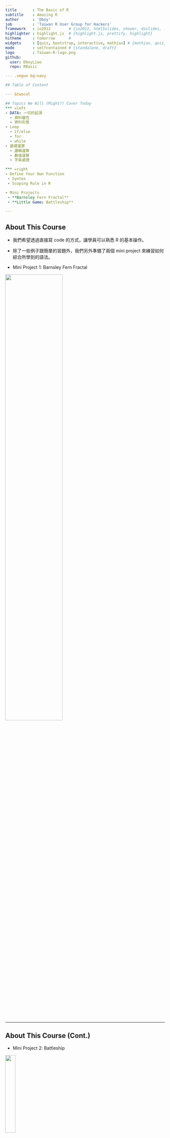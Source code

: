 ```yaml
---
title       : The Basic of R
subtitle    : Amazing R
author      : 'Dboy'
job         : 'Taiwan R User Group for Hackers'
framework   : io2012        # {io2012, html5slides, shower, dzslides, ...}
highlighter : highlight.js  # {highlight.js, prettify, highlight}
hitheme     : tomorrow      # 
widgets     : [quiz, bootstrap, interactive, mathjax] # {mathjax, quiz, bootstrap}
mode        : selfcontained # {standalone, draft}
logo        : Taiwan-R-logo.png
github:
  user: DboyLiao
  repo: RBasic

--- .segue bg:navy

## Table of Content

--- &twocol

## Topics We Will (Might?) Cover Today
*** =left
- DATA: 一切的起源
  - 資料屬性
  - 資料形態
- Loop
  - if/else
  - for
  - while
- 基礎運算
  - 邏輯運算
  - 數值運算
  - 字串處理

*** =right
- Define Your Own Function
 - Syntex
 - Scoping Rule in R

- Mini Projects
 - **Barnsley Fern Fractal**
 - **Little Game: Battleship**

---
```


## About This Course

- 我們希望透過直接寫 code 的方式，讓學員可以熟悉 R 的基本操作。

- 除了一些例子跟簡單的習題外，我們另外準備了兩個 mini project 來練習如何綜合所學到的語法。

- Mini Project 1: Barnsley Fern Fractal

<img src="assets/img/Barnsley.gif" height="60%" width="60%" />

--- 

## About This Course (Cont.)

- Mini Project 2: Battleship

<img src="assets/img/battle_ship.gif" height="25%" width="25%" />

---

## Learning Pace

- 如果你沒什麼程式經驗，那可以跟著講解的進度一步一步來。

- 如果你本身已經有一些程式經驗，只是需要練習語法，強烈建議直接跳到後面去。
> 1. 為達到最大的練習量，兩個 mini project 希望都**不要**使用我們提供之模板。
> 2. 如果碰到什麼問題，基本上往前面找應該都能找到需要的方法。
> 3. Go Go Go!!

---

## Before We Start
It is good to have some handy commands at hands.
- rm() / ls()
  - rm(list = ls()): clear all objects in Global Enviroment.
- getwd() / setwd()
- memory.size() / memory.limit(): This is for **Windows user only**.
- ? / ??: The helper function. (ex: ?memory.size)
- length()
- class()
- as- and is- functions. (ex: as.numeric, is.array, as.data.frame, etc)

---

## Before We Start
It is good to have some handy commands at hands.
- rm() / ls()
  - rm(list = ls()): clear all objects in Global Enviroment.
- getwd() / setwd()
- memory.size() / memory.limit(): This is for **Windows user only**.
- ? / ??: The helper function. (ex: ?memory.size)
- length()
- class()
- as- and is- functions. (ex: as.numeric, is.array, as.data.frame, etc)

`as 與 is 系列函數真的太多，有興趣的學員可以使用 ? 來查詢相關函式。`

--- .segue bg:navy

## Data: Where the Story Begins

--- &twocol

## DATA: 一切的起源
*** =left
以資料屬性來分：
- Character (字串)
- Integer (整數)
- Numeric (雙浮點數 / 實數)
- Logical (邏輯值)
- Complex (複數)

*** =right
以資料形態來分：
- 一般變數
- Vector
- Matrix (Array)
- Factor and Data Frame

---

## 基本賦值語法
```r
(x <- 'R is easy to learn!')
(y <- 3)
(z <- pi)
(k <- 1 + 2i)
```


---

## Logical

```r
bol1 <- T
bol2 <- TRUE
bol3 <- F
bol1 == bol2
bol1 & bol2
bol3 | 4 > 5 
```

---

## Logical (續)

```r
4 > 2
1 >= 2
'Dboy' == 'Dboy'
a <- NA
a == NA     # 要用 is.na(a) 才會回傳 TRUE。(另外還有 is.nan)
```

---

## If Loop

### if / else
Syntex:

    if (condition_1){
        #Do something here....
    } else if (conditon_2){
        #Do something here
    } else {
        #Do something here
    }


Note: **else if** and **else** are optional.

---

## If Loop (Cont.)

Exercise:

1. 定義一個變數 value，並隨意給予一個數值。

2. 寫個 **if**/**else if**/**else** 迴圈:

   1. 若 value > 100 或 < -100，執行 print('Extreme')。
   
   2. 若 value <= 60 且 value >= 40，執行 print('Median')。
   
   3. 其餘狀況，執行 print('Normal')

--- 

## Coding Style for If Loop

以下 2 個片段的 code 是等價的，但我們最推薦第一種寫法。

```r
value <- 5
if (value > 4){
        print('The value is greater than 4')
} else if (2 < value & value <= 4){
        print('The value is greater than 2 and no greater than 4.')
} else {
        print('The value is no greater than 2.')
}
```

---

## Coding Style for If Loop (Cont.)

    value <- 5
    {
            if (value > 4)
                    print('The value is greater than 4')
            else if (2 < value & value <= 4)
                    print('The value is greater than 2 and no greater than 4.')
            else
                    print('The value is no greater than 2.')
    }

> 1. 當然，如果你是 Python 的重度愛好者，要寫成這樣我也不反對啦~(攤手)
> 2. 我自己是覺得第一種比較好看!(自以為狀態啟動)
> 3. 特別注意到的是，如果把 { } 去掉，程式會出錯喔!(不一定不能跑，但有可能是錯的)

---

## For Loop

### Syntex:

    for (iterator){
        #Do something here....
    } 

### Example: 土炮 sum()

```r
# 從 1 加到 10
final_result <- 0
for (i in 1:10){
        final_result <- final_result + i
}
(final_result)
```

---

## While Loop

### Syntex:

    while (condition_1){
        #Do something here....
    } 

### Example:


    while (T){
            handsome <- readline('Are you handsome? ')
            if (handsome == 'yes'){
                    print('Really....!?')
            } else {
                    print('Now we are talking.')
                    break
            }
    }


---

## While Loop (Cont.)

<img src="assets/img/while.gif" height="60%" width="60%" />

--- .segue bg:navy

## Vector, Matrix, Factor and Data Frame

---

## **Funtime**
```r
mix_vec1 <- c('a', 2)
mix_vec2 <- c(2, T)
```
猜看看結果會如何?

(c()為 R 中建立向量的內建函式)

> 1. [1] "a" "2"
> 2. [1] 2 1
> 3. Why??

---

## Vector

- c(): concatenation function

- 範例：

```r
vec1 <- c(1, 2, 3)
vec2 <- c('a', 'b', 'c')
```

- vector 中所有元素都必須是同一種資料屬性。

- Named Vector:

```r
Bob <- c(age = 27, height = 187, weight = 80)
Bob
```

---

## Relating Methods (Vector)
- length(): 
  - 語法: **length(my_vec)**
  - 傳回 my_vect 的長度
- +, -, *, /:
  - 語法: **my_vec + other_vec**
  - 注意: R 中所有運算皆向量化。(element by element operation)
- names():
 - 語法: **names(my_vec)**
 - 傳回 my_vec 各維度的名字。
- []:
 - 語法: **my_vec[index]**
 - 傳回 my_vec 的第 index 個元素。


---

## Examples

```r
vec1 <- c(1, 2, 3)
vec2 <- c(4, 5, 6)
vec1 + vec2
vec1 - vec2
vec1 * vec2
vec1[1] + vec2[3]
```

---

## Examples (Cont.)

```r
names(Bob)
Bob['age']   # reference by name.
```


---

## Matrix

- 語法: **matrix(elements, norw, ncol, byrow = F)**
- 例子: 
```r
My_matrix1 <- matrix(1:6, 2, 3)
My_matrix2 <- matrix(1:6, 2, 3, byrow = T)
My_matrix1
My_matrix2
```

---

## Basic Operations on Matrix

- **+, -, *, /**
- 例子:
```r
My_matrix1 + My_matrix2
My_matrix1 * My_matrix2
```

---

## Basic Operation on Matrix (Cont.)

- **%*%**: Matrix Mulplication
- **t()**: Transpose
- 例子:
```r
vec <- c(1:3)
(t(vec))
```

---

## Basic Operation on Matrix (Cont.)

- **%*%**: Matrix Mulplication
- **t()**: Transpose
- 例子:


```r
my_vec <- matrix(1:3, ncol = 1) # 用 c() 也跑得動。
My_matrix1 %*% my_vec
My_matrix1 %*% t(my_vec)
```


---

## Basic Operation on Matrix (Cont.)

- **my_matrix[row_index, col_index]**
- 例子:
```r
My_matrix1[1, c(1, 3)]
My_matrix2[, c(2, 3)]
```

---

## Basic Operation on Matrix (Cont.)

- **dim()**: Dimension
- 例子:
```r
dim(My_matrix1)
```

> 1. 記得常常確認矩陣的維度。

> 2. 尤其是在做複雜的模型時，維度是個非常好的指標。

> 3. 譬如說 Neural Network 的 back-propagation。


---

## Factor and Data Frame

- R 中有很多內建資料庫，其中包括你不可以不知道的 iris 資料庫。

- 用法也很簡單，只要輸入以下指令：

```r
data(iris)
head(iris)
```

---

## Factor and Data Frame (Cont.)

1. 可以把 data frame 想像成以 factor 為直欄堆疊起來的資料形態。

2. names(iris) 將可以看到 iris 所有欄位的名字。

3. 我說他是 factor 疊起來的東西你就信了嗎? Try it yourself!

```r
Species <- iris[, 'Species']
class(Species)                  # R 會告訴你他是個 factor。
Species2 <- as.numeric(Species) # 直接把 factor 轉成 numeric 向量。
Species2
# 你覺得上面這行 code 會跑出什麼呢? 試試看吧!
```

---

## Factor and Data Frame (Cont.)

1. 可以把 data frame 想像成以 factor 為直欄堆疊起來的資料形態。

2. names(iris) 將可以看到 iris 所有欄位的名字。

3. 我說他是 factor 疊起來的東西你就信了嗎? Try it yourself!

```r
Species2
```

---

## Useful Function for Data Frame

給定一個名叫 data 的 data frame

- names(data): 傳回 data 的所有欄位名稱。

- nrow(data)/ncol(data): 傳回 data 的列 / 行數目。

- head(data, n)/tail(data, n)/View(data)

- which(exp)

- sort/order

- max/min

- rbind/cbind: merge different data frames

---

## Examples: iris

```r
nrow(iris)    # 顯示 iris 的列數
ncol(iris)    # 顯示 iris 的行數
dim(iris)     # 顯示 iris 的行、列數
names(iris)   # 顯示 iris 的欄位名稱
```

---

## Examples: iris (Cont.)

```r
head(iris, n = 10)    # 顯示 iris 前 10 筆資料 (預設為 6 筆)
```

---

## Examples: iris (Cont.)

```r
tail(iris, n = 10)    # 顯示 iris 後 10 筆資料 (預設為 6 筆)
```

---

## Examples: iris (Cont.)

```r
ind1 <- which(iris[, 'Sepal.Length'] >= 6.5 & iris[, 'Species'] == 'virginica')
class(ind1)
iris1 <- iris[ind1, ]
head(iris1)
```

---

## Examples: iris (Cont.)

```r
ind2 <- which(iris[, 'Sepal.Length'] < 5.8 & iris[, 'Species'] == 'setosa')
iris2 <- iris[ind2, ]
head(iris2)
```

---

## Examples: iris (Cont.)

```r
iris3 <- rbind(iris1, iris2)
head(iris3)
```

---

## Examples: iris (Cont.)

```r
iris4 <- cbind(iris1[1:10, ], iris2[1:10, ])
head(iris4)   # View(iris4)
```

---

## Examples: iris (Cont.)

```r
sort(iris[1:30, 2])
ind5 <- order(iris[, 'Sepal.Length'], iris[, 'Petal.Length'])
ind5[1:20]
class(ind5)
iris5 <- iris[ind5, ]
```

---

## Examples: iris (Cont.)

```r
head(iris5)
```

---

## Examples: iris (Cont.)

我們也可以改變欄位的名字。

```r
iris6 <- iris
colnames(iris6) <- c('SLength', 'SWidth', 'PLength', 'PWidth', 'Sp')
# 也可以用 names(iris6) <- c('SLength', 'SWidth', 'PLength', 'PWidth', 'Sp')
head(iris6)
```

---

## Play With It And You Will Master It!

我們用 cars 資料庫來練習!

```r
data(cars)
```

Exercises:

1. 顯示 cars 前 20 筆資料。
2. 將 speed > 19 的資料另外儲存成 car_fast。
3. 將 speed < 12 的資料另外儲存成 car_slow。
4. 將 car_fast 與 car_slow 合併成 car_extreme。
5. 將 car 先依 speed 再依 dist 排序。(Hint: order)

---

## Play With It And You Will Master It!

我們用 cars 資料庫來練習!

```r
data(cars)
```

Exercises:

1. 顯示 cars 前 20 筆資料。
2. 將 speed > 19 的資料另外儲存成 car_fast。
3. 將 speed < 12 的資料另外儲存成 car_slow。
4. 將 car_fast 與 car_slow 合併成 car_extreme。
5. 將 car 先依 speed 再依 dist 排序。(Hint: order)


`更多進階技巧敬請期待 ETL 教學課程。`

--- .segue bg:navy

## Mini Project 1: Barnsley Fern Fractal

---

## Mini Project 1: Barnsley Fern Fractal

- 起始點:
<img src="assets/img/Barnsley_Fern_0.png" height="11.5%" width="11.5%"/>

- With 5% probability:
<img src="assets/img/Barnsley_Fern_1.png" height="25%" width="25%"/>

- With 81% probability:
<img src="assets/img/Barnsley_Fern_2.png" height="42.5%" width="42.5%"/>

- With 7% probability:
<img src="assets/img/Barnsley_Fern_3.png" height="42.5%" width="42.5%"/>

- With 7% probability:
<img src="assets/img/Barnsley_Fern_4.png" height="42.5%" width="42.5%"/>


---

## Barnsley Fern Fractal

- 依此規則迭代出 10000 點，再把這些點畫成圖。

- 只要用我們有學過的 **for**/**if** 迴圈和矩陣運算就可以做到這件事。

- 你應該會看到:

<img src="assets/img/Barnsley_Fern.png" height="70%" width="70%" />

---

## Barnsley Fern Fractal: Tips

- 可以把迭代出來的點用一個 data.frame 存起來。(例如說存成 coor )

- 最後用 plot(x = coor[, 2], y = coor[, 1], plt = c(0, 10, -5, 5), cex = 0.1, asp = 1) 把它畫出來。

- 這些參數不懂沒關係，它們的唯一功能就只是讓圖變漂亮而已。(很多我也是 Google 來的XD)

---

## Barnsley Fern Fractal: Tips

- 可以把迭代出來的點用一個 data.frame 存起來。(例如說存成 coor )

- 最後用 plot(x = coor[, 2], y = coor[, 1], plt = c(0, 10, -5, 5), cex = 0.1, asp = 1) 把它畫出來。

- 這些參數不懂沒關係，它們的唯一功能就只是讓圖變漂亮而已。(很多我也是 Google 來的XD)

- [Template](https://dl.dropboxusercontent.com/u/5487490/RBasic/Barnsley_Fern_template.R)


---

## Barnsley Fern Fractal: Tips

- 可以把迭代出來的點用一個 data.frame 存起來。(例如說存成 coor )

- 最後用 plot(x = coor[, 2], y = coor[, 1], plt = c(0, 10, -5, 5), cex = 0.1, asp = 1) 把它畫出來。

- 這些參數不懂沒關係，它們的唯一功能就只是讓圖變漂亮而已。(很多我也是 Google 來的XD)

- [Template](https://dl.dropboxusercontent.com/u/5487490/RBasic/Barnsley_Fern_template.R)

- `敬請期待 Data Visualization 教學課程。(ggplot2 ROCKS!!)`



---

## Barnsley Fern Fractal 程式範例

    iter = 10000
    p = runif(iter)
    coord = matrix(c(0, 0), ncol = 1)
    df = rbind(data.frame(), t(coord))
    for (i in 1:iter) {
            if (p[i] <= 0.05) {
                    m = matrix(c(0, 0, 0, 0.16), nrow = 2, ncol = 2)
                    const = matrix(c(0, 0), ncol = 1)
            } else if (p[i] > 0.05 && p[i] <= 0.86) {
                    m = matrix(c(0.85, -0.04, 0.04, 0.85), nrow = 2, ncol = 2)
                    const = matrix(c(0, 1.6), ncol = 1)
            } else if (p[i] > 0.86 && p[i] <= 0.93) {
                    m = matrix(c(0.2, 0.23, -0.26, 0.22), nrow = 2, ncol = 2)
                    const = matrix(c(0, 1.6), ncol = 1)
                    

---

## Barnsley Fern Fractal程式範例 (續)

            } else {
                    m = matrix(c(-0.15, 0.26, 0.28, 0.24), nrow = 2, ncol = 2)
                    const = matrix(c(0, 0.44), ncol = 1)
            }
            coord = m %*% coord + const
            df = rbind(df, t(coord))
    }

    plot(x = df[, 2], y = df[, 1], plt = c(0, 10, -5, 5), cex = 0.1, asp = 1)


---

## List

- list 是非常方便好用的資料形態。尤其是需儲存不同類型資料的時候，特別好用。

- Vector, Matrix, Data Frame and List.

- 還記得剛剛提過的優先順序嗎？
 - c(1, '2')
 - c(1, T)

- 比較：
 - list(1, '2')
 - list(1, T)

---

## List: Examples

```r
Bob <- list(age=27, weight = 80,
            favorite_data_name = 'iris', favorite_data = iris)
(age1 <- Bob[1])
class(age1)
(age2 <- Bob[[1]])
class(age2)
```

---

## List: Examples (Cont.)

```r
(Age_and_DataName <- Bob[c(1, 3)])
head(Bob[['favorite_data']])
```


---

## Play With List

### `Warmup for Battleship Mini Project: Drawing the Map`

```r
map =list(c('O', 'O', 'O', 'O', 'O'),
          c('O', 'O', 'O', 'O', 'O'),
          c('O', 'O', 'O', 'O', 'O'),
          c('O', 'O', 'O', 'O', 'O'),
          c('O', 'O', 'O', 'O', 'O'))
for (i in 1:length(map)){
        print(map[[i]])
}
```


---

## User-Defined Function

### `Syntex`


    my_function <- function(arg1, arg2 = arg2_default, ...){
            # do something here
            
            # return the result. (optional)
    }


> 1. 如果在最後沒有 return() ，R 會自動回傳**最後一次運算**的結果。
> 2. 強烈建議習慣性寫上 return()。

---

## User-Defined Function (Cont.)

### Example

`把剛剛土炮的 sum 包起來!`

```r
my_sum <- function(lst){
        final_result <- 0
        for (num in lst){
                final_result <- final_result + num
                }
        return(final_result)
}
numbers <- c(1, 2, 5 ,6, 8, 33)
my_sum(numbers)
```

---

## One Last Thing: Global v.s. Local

- Example:

```r
x <- 5
my_fun <- function(){
        x <- 6
        return( x+1 )
}
my_fun()
print(x)
```

- 大家來 Try Try See 吧!

--- .segue bg:navy

## Mini project 2: Battleship


---

## Mini project 2: Battleship

<img src="assets/img/battle_ship.gif" height="30%" width="30%" />

---

## Battleship: Tips
`接下來我們將一步步指導該如何造出這個 battleship()。`

- 首先由電腦決定一個座標。

- 定義一個 list 變數 map 如下
```r
map =list(c('O', 'O', 'O', 'O', 'O'),
          c('O', 'O', 'O', 'O', 'O'),
          c('O', 'O', 'O', 'O', 'O'),
          c('O', 'O', 'O', 'O', 'O'),
          c('O', 'O', 'O', 'O', 'O'))
```

-  用一個 for 迴圈把 map 中的每一個項目 print 出來。

- 定義一個變數 trial 並給予初始值 0 。(此變數將用於記錄玩家已經試過幾次)

- 用一個 while 迴圈來判斷 trial 是否超過可嘗試次數。如果沒有，更新 map 並顯示適當訊息。若已超過， break 當前迴圈。


---

## Battleship: Tips
`接下來我們將一步步指導該如何造出這個 battleship()。`

- 首先由電腦決定一個座標。

- 定義一個 list 變數 map 如下
```r
    map =list(c('O', 'O', 'O', 'O', 'O'),
              c('O', 'O', 'O', 'O', 'O'),
              c('O', 'O', 'O', 'O', 'O'),
              c('O', 'O', 'O', 'O', 'O'),
              c('O', 'O', 'O', 'O', 'O'))
```

-  用一個 for 迴圈把 map 中的每一個項目 print 出來。

- 定義一個變數 trial 並給予初始值 0 。(此變數將用於記錄玩家已經試過幾次)

- 用一個 while 迴圈來判斷 trial 是否超過可嘗試次數。如果沒有，更新 map 並顯示適當訊息。若已超過， break 當前迴圈。

- [Template](https://dl.dropboxusercontent.com/u/5487490/RBasic/battleship_template.R)

---

## Some Function You Might Need

- readline(msg)
```r
readline('Are you a girl?') # readline() 會把輸入的資料存成字串。
```

- sample.int(x, size)
```r
sample.int(5, 1)   # 從 1~5 中隨機抽取 1 個數字。
```

- cat(): 簡單版的 print 。
```r
cat('I love R!')
```

---

## Battleship 成品範例

    battleship <- function(num_guess = 5, cheat = F){
            ship_x <- sample.int(5, size = 1)
            ship_y <- sample.int(5, size = 1)
            if (cheat){
                    print(ship_x)
                    print(ship_y)
            }
            map =list(c('O', 'O', 'O', 'O', 'O'),
                      c('O', 'O', 'O', 'O', 'O'),
                      c('O', 'O', 'O', 'O', 'O'),
                      c('O', 'O', 'O', 'O', 'O'),
                      c('O', 'O', 'O', 'O', 'O'))
            for (r in map){
                    print(r)
            }
            trial <- 0

---

## Battleship 成品範例 (續)

        while (trial < num_guess){
                    x <- as.numeric(readline('Guess the x:'))
                    y <- as.numeric(readline('Guess the y:'))
                    if (x <= 5 && y <= 5 && x > 0 && y > 0){ 
                            map[[y]][x] <- 'X'
                            for (r in map){
                                    print(r)
                            }
                            if (x == ship_x & y == ship_y){
                                    cat('Oh NO~~~You shrink my boat!!')
                                    break
                            } else{
                                    cat('You miss.')
                                    trial <- trial + 1
                            }

---

## Battleship 成品範例 (續)

                            if (trial >= num_guess){
                                    cat('You loss.')
                            }
                    } else {
                            cat('Invalid x or y coordinate.')
                    }
            }
        
    }

---

## Battleship Mini Project 小檢討

1. 在開始 coding 之前，最好先用一張小紙條寫好: 我要做什麼?

2. 把大問題拆成小問題逐一解決，再組合起來。
  1. 以 battleship() 來說，它可以先被分解成兩個迴圈。一個 for 迴圈用來於螢幕顯示初始 map 長什麼樣子，一個 while 迴圈用以判斷遊戲是否繼續。
  
  2. 而 while 迴圈又可以進一步分解成兩個部分。第一部分用以於螢幕顯示現在的 map 長什麼樣子，第二部分則會根據玩家輸入的坐標更新 map ，並於螢幕顯示適當訊息。
  
3. 全部組合起來。

4. 新功能: 當新功能進來時，該思考應該在上面的小問題的哪個位置插入適當的程式碼。(判斷玩家重複炸了同一地點?無效的坐標?)

5. 大問題 -> 小問題s -> 大問題


--- .segue bg:orange

## Thanks for Your Attention!

